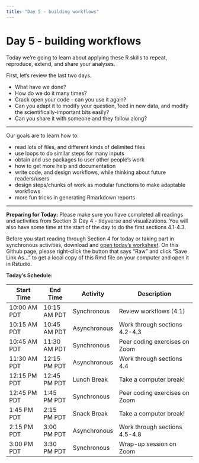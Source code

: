 ```yaml
---
title: "Day 5 - building workflows"
---
```


# Day 5 - building workflows

Today we're going to learn about applying these R 
skills to 
repeat, reproduce, extend, and share your analyses.

First, let's review the last two days.

<!-- exercise -->

- What have we done?
- How do we do it many times?
- Crack open your code - can you use it again?
- Can you adapt it to modify your question, 
  feed in new data, and modify the
  scientifically-important bits easily?
- Can you share it with someone and they follow
  along?

---

Our goals are to learn how to:

- read lots of files, and different kinds of delimited files
- use loops to do similar steps for many inputs
- obtain and use packages to user other people's work
- how to get more help and documentation
- write code, and design workflows, while thinking about future readers/users
- design steps/chunks of work as modular functions to make adaptable workflows
- more fun tricks in generating Rmarkdown reports

---

**Preparing for Today:**
Please make sure you have completed all readings and activities from 
Section 3: Day 4 - tidyverse and visualizations. You will also have some time 
at the start of the day to do the first sections 4.1-4.3.

Before you start reading through Section 4 for today or taking part in synchronous activities, download and [open today's worksheet](https://github.com/darachm/dll-r/blob/main/worksheets/dll-r_Day5_Lab.Rmd). On this Github page, please right-click the button that says "Raw" and click "Save Link As..." to get a local copy of this Rmd file on your computer and open it in Rstudio.

**Today's Schedule:**

|   Start Time  |   End Time  |   Activity    |          Description          |
| ------------- | ----------- | ------------- | ----------------------------- |
| 10:00 AM PDT  | 10:15 AM PDT| Synchronous   | Review workflows (4.1)        |
| 10:15 AM PDT  | 10:45 AM PDT| Asynchronous  | Work through sections 4.2-4.3 |
| 10:45 AM PDT  | 11:30 AM PDT| Synchronous   | Peer coding exercises on Zoom |
| 11:30 AM PDT  | 12:15 PM PDT| Asynchronous  | Work through sections 4.4     |
| 12:15 PM PDT  | 12:45 PM PDT| Lunch Break   | Take a computer break!        |
| 12:45 PM PDT  | 1:45 PM PDT | Synchronous   | Peer coding exercises on Zoom |
| 1:45 PM PDT   | 2:15 PM PDT | Snack Break   | Take a computer break!        |
| 2:15 PM PDT   | 3:00 PM PDT | Asynchronous  | Work through sections 4.5-4.8 |
| 3:00 PM PDT   | 3:30 PM PDT | Synchronous   | Wrap-up session on Zoom       |
